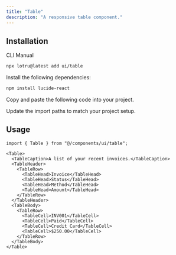 ```yaml
---
title: "Table"
description: "A responsive table component."
---
```


<ComponentPreview id="examples/table-01" />

## Installation

<Tabs defaultValue="cli">

<TabsList>
  <TabsTrigger value="cli">CLI</TabsTrigger>
  <TabsTrigger value="manual">Manual</TabsTrigger>
  <TabsIndicator />
</TabsList>

<TabsContent value="cli">

```bash
npx lotru@latest add ui/table
```

</TabsContent>

<TabsContent value="manual">

<Steps>

<StepTitle>Install the following dependencies:</StepTitle>

```bash
npm install lucide-react
```

<StepTitle>Copy and paste the following code into your project.</StepTitle>

<ComponentSource id="ui/table" />

<StepTitle>Update the import paths to match your project setup.</StepTitle>

</Steps>

</TabsContent>

</Tabs>

## Usage

```tsx
import { Table } from "@/components/ui/table";
```

```tsx
<Table>
  <TableCaption>A list of your recent invoices.</TableCaption>
  <TableHeader>
    <TableRow>
      <TableHead>Invoice</TableHead>
      <TableHead>Status</TableHead>
      <TableHead>Method</TableHead>
      <TableHead>Amount</TableHead>
    </TableRow>
  </TableHeader>
  <TableBody>
    <TableRow>
      <TableCell>INV001</TableCell>
      <TableCell>Paid</TableCell>
      <TableCell>Credit Card</TableCell>
      <TableCell>$250.00</TableCell>
    </TableRow>
  </TableBody>
</Table>
```
